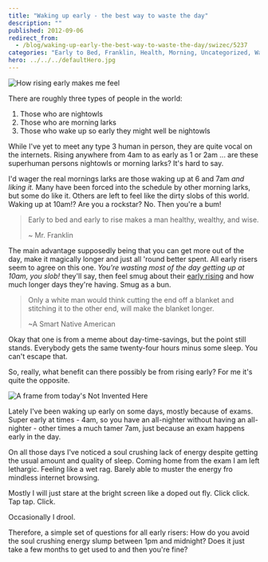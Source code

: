 ```yaml
---
title: "Waking up early - the best way to waste the day"
description: ""
published: 2012-09-06
redirect_from:
  - /blog/waking-up-early-the-best-way-to-waste-the-day/swizec/5237
categories: "Early to Bed, Franklin, Health, Morning, Uncategorized, Waking up early"
hero: ../../../defaultHero.jpg
---
```


![How rising early makes me feel](https://swizec.com/wp-content/uploads/2012/09/nothingproductiveallday.gif)

There are roughly three types of people in the world:

1.  Those who are nightowls
2.  Those who are morning larks
3.  Those who wake up so early they might well be nightowls

While I've yet to meet any type 3 human in person, they are quite vocal on the internets. Rising anywhere from 4am to as early as 1 or 2am ... are these superhuman persons nightowls or morning larks? It's hard to say.

I'd wager the real mornings larks are those waking up at 6 and 7am _and liking it._ Many have been forced into the schedule by other morning larks, but some do like it. Others are left to feel like the dirty slobs of this world. Waking up at 10am!? Are you a rockstar? No. Then you're a bum!

> Early to bed and early to rise makes a man healthy, wealthy, and wise.
>
> ~ Mr. Franklin

The main advantage supposedly being that you can get more out of the day, make it magically longer and just all 'round better spent. All early risers seem to agree on this one. _You're wasting most of the day getting up at 10am, you slob!_ they'll say, then feel smug about their [early rising](http://en.wikipedia.org/wiki/Waking_up_early) and how much longer days they're having. Smug as a bun.

> Only a white man would think cutting the end off a blanket and stitching it to the other end, will make the blanket longer.
>
> ~A Smart Native American

Okay that one is from a meme about day-time-savings, but the point still stands. Everybody gets the same twenty-four hours minus some sleep. You can't escape that.

So, really, what benefit can there possibly be from rising early? For me it's quite the opposite.

![A frame from today's Not Invented Here](https://swizec.com/wp-content/uploads/2012/09/notinventedhere.png)

Lately I've been waking up early on some days, mostly because of exams. Super early at times - 4am, so you have an all-nighter without having an all-nighter - other times a much tamer 7am, just because an exam happens early in the day.

On all those days I've noticed a soul crushing lack of energy despite getting the usual amount and quality of sleep. Coming home from the exam I am left lethargic. Feeling like a wet rag. Barely able to muster the energy fro mindless internet browsing.

Mostly I will just stare at the bright screen like a doped out fly. Click click. Tap tap. Click.

Occasionally I drool.

Therefore, a simple set of questions for all early risers: How do you avoid the soul crushing energy slump between 1pm and midnight? Does it just take a few months to get used to and then you're fine?